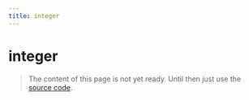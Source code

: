 ```yaml
---
title: integer
---
```


# integer

> The content of this page is not yet ready. Until then just use the [source code](https://github.com/fabian-hiller/valibot/blob/main/library/src/validations/integer/integer.ts).
